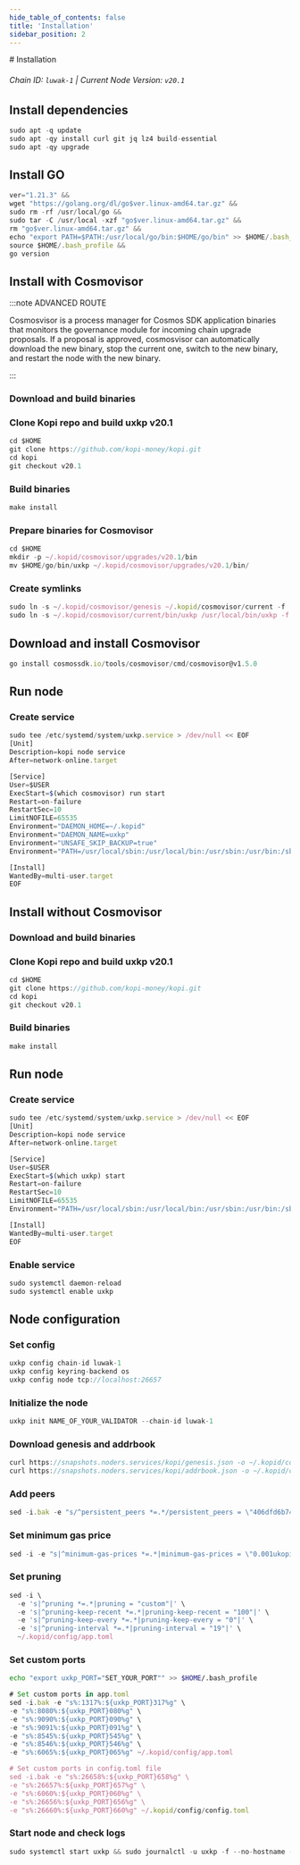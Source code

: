 ```yaml
---
hide_table_of_contents: false
title: 'Installation'
sidebar_position: 2
---
```


<div class="h1-with-icon icon-kopi">
  # Installation
</div>

###### Chain ID: `luwak-1` | Current Node Version: `v20.1`

## Install dependencies

```js
sudo apt -q update
sudo apt -qy install curl git jq lz4 build-essential
sudo apt -qy upgrade
```

## Install GO

```js
ver="1.21.3" &&
wget "https://golang.org/dl/go$ver.linux-amd64.tar.gz" &&
sudo rm -rf /usr/local/go &&
sudo tar -C /usr/local -xzf "go$ver.linux-amd64.tar.gz" &&
rm "go$ver.linux-amd64.tar.gz" &&
echo "export PATH=$PATH:/usr/local/go/bin:$HOME/go/bin" >> $HOME/.bash_profile &&
source $HOME/.bash_profile &&
go version
```

## Install with Cosmovisor

:::note ADVANCED ROUTE

Cosmosvisor is a process manager for Cosmos SDK application binaries that monitors the governance module for incoming chain upgrade proposals. If a proposal is approved, cosmosvisor can automatically download the new binary, stop the current one, switch to the new binary, and restart the node with the new binary.

:::

### Download and build binaries

### Clone Kopi repo and build uxkp v20.1

```js
cd $HOME
git clone https://github.com/kopi-money/kopi.git
cd kopi
git checkout v20.1
```

### Build binaries

```js
make install
```

### Prepare binaries for Cosmovisor

```js
cd $HOME
mkdir -p ~/.kopid/cosmovisor/upgrades/v20.1/bin
mv $HOME/go/bin/uxkp ~/.kopid/cosmovisor/upgrades/v20.1/bin/
```

### Create symlinks

```js
sudo ln -s ~/.kopid/cosmovisor/genesis ~/.kopid/cosmovisor/current -f
sudo ln -s ~/.kopid/cosmovisor/current/bin/uxkp /usr/local/bin/uxkp -f
```

## Download and install Cosmovisor

```js
go install cosmossdk.io/tools/cosmovisor/cmd/cosmovisor@v1.5.0
```

## Run node

### Create service

```js
sudo tee /etc/systemd/system/uxkp.service > /dev/null << EOF
[Unit]
Description=kopi node service
After=network-online.target

[Service]
User=$USER
ExecStart=$(which cosmovisor) run start
Restart=on-failure
RestartSec=10
LimitNOFILE=65535
Environment="DAEMON_HOME=~/.kopid"
Environment="DAEMON_NAME=uxkp"
Environment="UNSAFE_SKIP_BACKUP=true"
Environment="PATH=/usr/local/sbin:/usr/local/bin:/usr/sbin:/usr/bin:/sbin:/bin:/usr/games:/usr/local/games:/snap/bin:~/.kopid/cosmovisor/current/bin"

[Install]
WantedBy=multi-user.target
EOF
```

## Install without Cosmovisor

### Download and build binaries

### Clone Kopi repo and build uxkp v20.1

```js
cd $HOME
git clone https://github.com/kopi-money/kopi.git
cd kopi
git checkout v20.1
```

### Build binaries

```js
make install
```

## Run node

### Create service

```js
sudo tee /etc/systemd/system/uxkp.service > /dev/null << EOF
[Unit]
Description=kopi node service
After=network-online.target

[Service]
User=$USER
ExecStart=$(which uxkp) start
Restart=on-failure
RestartSec=10
LimitNOFILE=65535
Environment="PATH=/usr/local/sbin:/usr/local/bin:/usr/sbin:/usr/bin:/sbin:/bin:/usr/games:/usr/local/games:/snap/bin"

[Install]
WantedBy=multi-user.target
EOF
```

### Enable service

```js
sudo systemctl daemon-reload
sudo systemctl enable uxkp
```

## Node configuration

### Set config

```js
uxkp config chain-id luwak-1
uxkp config keyring-backend os
uxkp config node tcp://localhost:26657
```

### Initialize the node

```js
uxkp init NAME_OF_YOUR_VALIDATOR --chain-id luwak-1
```

### Download genesis and addrbook

```js
curl https://snapshots.noders.services/kopi/genesis.json -o ~/.kopid/config/genesis.json
curl https://snapshots.noders.services/kopi/addrbook.json -o ~/.kopid/config/addrbook.json
```

### Add peers

```js
sed -i.bak -e "s/^persistent_peers *=.*/persistent_peers = \"406dfd6b74324722137c38c8a70dfacee45bac01@kopi-rpc.noders.services:30756\"/" ~/.kopid/config/config.toml
```

### Set minimum gas price

```js
sed -i -e "s|^minimum-gas-prices *=.*|minimum-gas-prices = \"0.001ukopi\"|" ~/.kopid/config/app.toml
```

### Set pruning

```js
sed -i \
  -e 's|^pruning *=.*|pruning = "custom"|' \
  -e 's|^pruning-keep-recent *=.*|pruning-keep-recent = "100"|' \
  -e 's|^pruning-keep-every *=.*|pruning-keep-every = "0"|' \
  -e 's|^pruning-interval *=.*|pruning-interval = "19"|' \
  ~/.kopid/config/app.toml
```

### Set custom ports

```bash
echo "export uxkp_PORT="SET_YOUR_PORT"" >> $HOME/.bash_profile
```

```js
# Set custom ports in app.toml
sed -i.bak -e "s%:1317%:${uxkp_PORT}317%g" \
-e "s%:8080%:${uxkp_PORT}080%g" \
-e "s%:9090%:${uxkp_PORT}090%g" \
-e "s%:9091%:${uxkp_PORT}091%g" \
-e "s%:8545%:${uxkp_PORT}545%g" \
-e "s%:8546%:${uxkp_PORT}546%g" \
-e "s%:6065%:${uxkp_PORT}065%g" ~/.kopid/config/app.toml

# Set custom ports in config.toml file
sed -i.bak -e "s%:26658%:${uxkp_PORT}658%g" \
-e "s%:26657%:${uxkp_PORT}657%g" \
-e "s%:6060%:${uxkp_PORT}060%g" \
-e "s%:26656%:${uxkp_PORT}656%g" \
-e "s%:26660%:${uxkp_PORT}660%g" ~/.kopid/config/config.toml
```

### Start node and check logs

```js
sudo systemctl start uxkp && sudo journalctl -u uxkp -f --no-hostname -o cat
```

